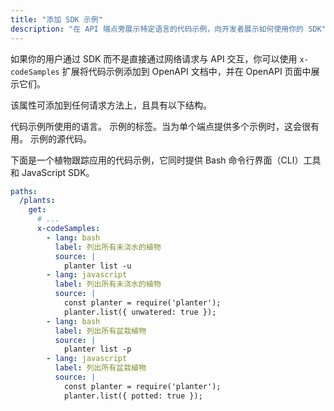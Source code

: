 ```yaml
---
title: "添加 SDK 示例"
description: "在 API 端点旁展示特定语言的代码示例，向开发者展示如何使用你的 SDK"
---
```


如果你的用户通过 SDK 而不是直接通过网络请求与 API 交互，你可以使用 `x-codeSamples` 扩展将代码示例添加到 OpenAPI 文档中，并在 OpenAPI 页面中展示它们。

该属性可添加到任何请求方法上，且具有以下结构。

<ParamField body="lang" type="string" required>
  代码示例所使用的语言。
</ParamField>

<ParamField body="label" type="string">
  示例的标签。当为单个端点提供多个示例时，这会很有用。
</ParamField>

<ParamField body="source" type="string" required>
  示例的源代码。
</ParamField>

下面是一个植物跟踪应用的代码示例，它同时提供 Bash 命令行界面（CLI）工具和 JavaScript SDK。

```yaml
paths:
  /plants:
    get:
      # ...
      x-codeSamples:
        - lang: bash
          label: 列出所有未浇水的植物
          source: |
            planter list -u
        - lang: javascript
          label: 列出所有未浇水的植物
          source: |
            const planter = require('planter');
            planter.list({ unwatered: true });
        - lang: bash
          label: 列出所有盆栽植物
          source: |
            planter list -p
        - lang: javascript
          label: 列出所有盆栽植物
          source: |
            const planter = require('planter');
            planter.list({ potted: true });
```
